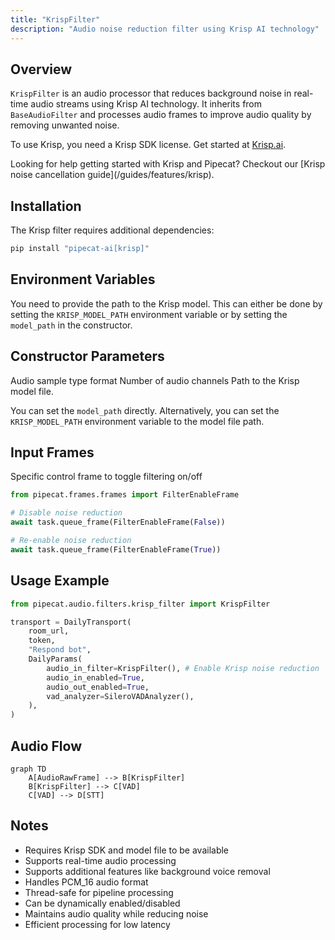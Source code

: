 ```yaml
---
title: "KrispFilter"
description: "Audio noise reduction filter using Krisp AI technology"
---
```


## Overview

`KrispFilter` is an audio processor that reduces background noise in real-time audio streams using Krisp AI technology. It inherits from `BaseAudioFilter` and processes audio frames to improve audio quality by removing unwanted noise.

To use Krisp, you need a Krisp SDK license. Get started at [Krisp.ai](https://krisp.ai/developers/).

<Tip>
  Looking for help getting started with Krisp and Pipecat? Checkout our [Krisp
  noise cancellation guide](/guides/features/krisp).
</Tip>

## Installation

The Krisp filter requires additional dependencies:

```bash
pip install "pipecat-ai[krisp]"
```

## Environment Variables

You need to provide the path to the Krisp model. This can either be done by setting the `KRISP_MODEL_PATH` environment variable or by setting the `model_path` in the constructor.

## Constructor Parameters

<ParamField path="sample_type" type="str" default="PCM_16">
  Audio sample type format
</ParamField>

<ParamField path="channels" type="int" default="1">
  Number of audio channels
</ParamField>

<ParamField path="model_path" type="str" default="None">
Path to the Krisp model file.

You can set the `model_path` directly. Alternatively, you can set the `KRISP_MODEL_PATH` environment variable to the model file path.

</ParamField>

## Input Frames

<ParamField path="FilterEnableFrame" type="Frame">
  Specific control frame to toggle filtering on/off

```python
from pipecat.frames.frames import FilterEnableFrame

# Disable noise reduction
await task.queue_frame(FilterEnableFrame(False))

# Re-enable noise reduction
await task.queue_frame(FilterEnableFrame(True))
```

</ParamField>

## Usage Example

```python
from pipecat.audio.filters.krisp_filter import KrispFilter

transport = DailyTransport(
    room_url,
    token,
    "Respond bot",
    DailyParams(
        audio_in_filter=KrispFilter(), # Enable Krisp noise reduction
        audio_in_enabled=True,
        audio_out_enabled=True,
        vad_analyzer=SileroVADAnalyzer(),
    ),
)
```

## Audio Flow

```mermaid
graph TD
    A[AudioRawFrame] --> B[KrispFilter]
    B[KrispFilter] --> C[VAD]
    C[VAD] --> D[STT]
```

## Notes

- Requires Krisp SDK and model file to be available
- Supports real-time audio processing
- Supports additional features like background voice removal
- Handles PCM_16 audio format
- Thread-safe for pipeline processing
- Can be dynamically enabled/disabled
- Maintains audio quality while reducing noise
- Efficient processing for low latency
